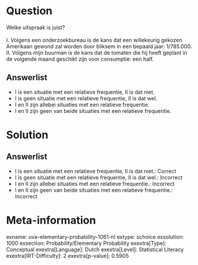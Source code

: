 Question
========

Welke uitspraak is juist?\
\
I. Volgens een onderzoekbureau is de kans dat een willekeurig gekozen
Amerikaan gewond zal worden door bliksem in een bepaald jaar:
1/785.000.\
II. Volgens mijn buurman is de kans dat de tomaten die hij heeft geplant
in de volgende maand geschikt zijn voor consumptie: een half.

Answerlist
----------

* I is een situatie met een relatieve frequentie, II is dat niet.
* I is geen situatie met een relatieve frequentie, II is dat wel.
* I en II zijn allebei situaties met een relatieve frequentie.
* I en II zijn geen van beide situaties met een relatieve frequentie.

Solution
========

Answerlist
----------

* I is een situatie met een relatieve frequentie, II is dat niet.: Correct
* I is geen situatie met een relatieve frequentie, II is dat wel.: Incorrect
* I en II zijn allebei situaties met een relatieve frequentie.: Incorrect
* I en II zijn geen van beide situaties met een relatieve frequentie.: Incorrect

Meta-information
================
exname: uva-elementary-probability-1061-nl
extype: schoice
exsolution: 1000
exsection: Probability/Elementary Probability
exextra[Type]: Conceptual
exextra[Language]: Dutch
exextra[Level]: Statistical Literacy
exextra[IRT-Difficulty]: 2
exextra[p-value]: 0.5905
